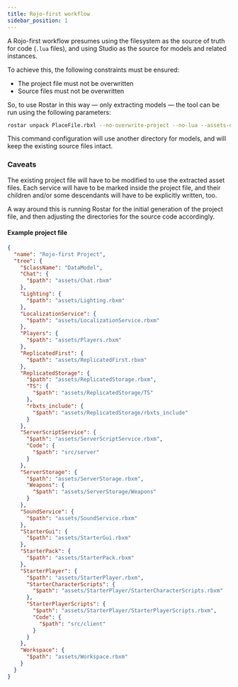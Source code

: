 ```yaml
---
title: Rojo-first workflow
sidebar_position: 1
---
```


A Rojo-first workflow presumes using the filesystem as the source of truth for code (`.lua` files), and using Studio as the source for models and related instances.

To achieve this, the following constraints must be ensured:

- The project file must not be overwritten
- Source files must not be overwritten

So, to use Rostar in this way — only extracting models — the tool can be run using the following parameters:

```sh
rostar unpack PlaceFile.rbxl --no-overwrite-project --no-lua --assets-directory assets
```

This command configuration will use another directory for models, and will keep the existing source files intact.

### Caveats

The existing project file will have to be modified to use the extracted asset files. Each service will have to be marked inside the project file, and their children and/or some descendants will have to be explicitly written, too.

A way around this is running Rostar for the initial generation of the project file, and then adjusting the directories for the source code accordingly.

#### Example project file

```json
{
  "name": "Rojo-first Project",
  "tree": {
    "$className": "DataModel",
    "Chat": {
      "$path": "assets/Chat.rbxm"
    },
    "Lighting": {
      "$path": "assets/Lighting.rbxm"
    },
    "LocalizationService": {
      "$path": "assets/LocalizationService.rbxm"
    },
    "Players": {
      "$path": "assets/Players.rbxm"
    },
    "ReplicatedFirst": {
      "$path": "assets/ReplicatedFirst.rbxm"
    },
    "ReplicatedStorage": {
      "$path": "assets/ReplicatedStorage.rbxm",
      "TS": {
        "$path": "assets/ReplicatedStorage/TS"
      },
      "rbxts_include": {
        "$path": "assets/ReplicatedStorage/rbxts_include"
      }
    },
    "ServerScriptService": {
      "$path": "assets/ServerScriptService.rbxm",
      "Code": {
        "$path": "src/server"
      }
    },
    "ServerStorage": {
      "$path": "assets/ServerStorage.rbxm",
      "Weapons": {
        "$path": "assets/ServerStorage/Weapons"
      }
    },
    "SoundService": {
      "$path": "assets/SoundService.rbxm"
    },
    "StarterGui": {
      "$path": "assets/StarterGui.rbxm"
    },
    "StarterPack": {
      "$path": "assets/StarterPack.rbxm"
    },
    "StarterPlayer": {
      "$path": "assets/StarterPlayer.rbxm",
      "StarterCharacterScripts": {
        "$path": "assets/StarterPlayer/StarterCharacterScripts.rbxm"
      },
      "StarterPlayerScripts": {
        "$path": "assets/StarterPlayer/StarterPlayerScripts.rbxm",
        "Code": {
          "$path": "src/client"
        }
      }
    },
    "Workspace": {
      "$path": "assets/Workspace.rbxm"
    }
  }
}
```
